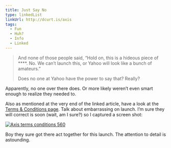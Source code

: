 ```yaml
---
title: Just Say No
type: linkedList
linkUrl: http://dcurt.is/axis
tags:
  - Fun
  - Huh?
  - Info
  - Linked
---
```


> And none of those people said, “Hold on, this is a hideous piece of \*\*\*\*. No. We can’t launch this, or Yahoo will look like a bunch of amateurs.”
> 
> Does no one at Yahoo have the power to say that? Really?

Apparently, no one over there does. Or more likely weren’t even smart enough to realize they needed to.

Also as mentioned at the very end of the linked article, have a look at the [Terms & Conditions page](http://info.yahoo.com/legal/us/yahoo/axis/en-us/). Talk about embarrassing on launch. I’m sure they will correct is soon (wait, am I sure?) so I captured a screen shot:

[![Axis terms conditions 560](http://appleuserpro.com/assets/uploads/axis-terms-conditions-560.jpg "axis-terms-conditions-560.jpg")](http://appleuserpro.com/assets/uploads/axis-terms-conditions-full.jpg)

Boy they sure got there act together for this launch. The attention to detail is astounding.
